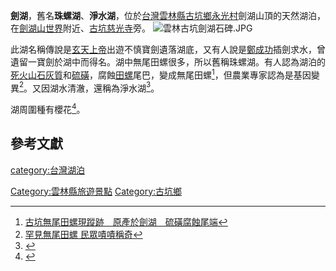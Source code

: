 {{coord|23.612741|120.574881|display=title}}
{{Infobox_lake
 |湖泊名稱 =劍湖
 |湖泊照片 =雲林縣古坑鄉劍湖.JPG
 |湖泊照片標題 = 劍湖一景
 |測深圖 =
 |測深圖標題 =
 |湖泊所在地 =[[台灣|台灣]][[雲林縣|雲林縣]][[古坑鄉|古坑鄉]]
 |座標 = 
 |湖泊類別 =天然湖
 |流入 =
 |流出 =
 |集水區面積 =
 |集水區國家 =
 |湖泊長度 =
 |湖泊闊度 =
 |湖泊面積 =
 |平均深度 =
 |最深深度 =
 |水體體積 =
 |湖水停留時間 =
 |湖岸線長度 =
 |海拔高度 =
 |湖中島嶼 =
 |湖邊城鎮 =
}}
'''劍湖'''，舊名'''珠螺湖'''、'''淨水湖'''，位於[[台灣|台灣]][[雲林縣|雲林縣]][[古坑鄉|古坑鄉]][[永光村|永光村]]劍湖山頂的天然湖泊，在[[劍湖山世界|劍湖山世界]]附近、[[古坑慈光寺|古坑慈光寺]]旁。
[[File:雲林古坑劍湖石碑.JPG|thumb]]

此湖名稱傳說是[[玄天上帝|玄天上帝]]出遊不慎寶劍遺落湖底，又有人說是[[鄭成功|鄭成功]]插劍求水，曾遺留一寶劍於湖中而得名。湖中無尾田螺很多，所以舊稱珠螺湖。有人認為湖泊的[[死火山|死火山]][[石灰質|石灰質]]和[[硫磺|硫磺]]，腐蝕[[田螺|田螺]]尾巴，變成無尾田螺<ref>[http://www.nownews.com/2002/10/30/123-1369945.htm#ixzz2OkGhA6cP 古坑無尾田螺現蹤跡　原產於劍湖　硫磺腐蝕尾端]</ref>，但農業專家認為是基因變異<ref>[http://news.ftv.com.tw/NewsContent.aspx?sno=021030000080&ntype=class 罕見無尾田螺 民眾嘖嘖稱奇]{{Dead link|date=2020年7月 |bot=InternetArchiveBot |fix-attempted=yes }}</ref>。又因湖水清澈，還稱為淨水湖<ref>{{Cite web |url=http://ezgo.coa.gov.tw/suggest_dispatch.php?issue=13&func=story |title=三八地名-台灣地名大蒐集 |accessdate=2013-03-27 |archive-date=2014-07-14 |archive-url=https://web.archive.org/web/20140714230415/http://ezgo.coa.gov.tw/suggest_dispatch.php?issue=13&func=story |dead-url=no }}</ref>。

湖周圍種有櫻花<ref>{{Cite web |url=http://www.libertytimes.com.tw/2012/new/feb/14/today-center6.htm |title=劍湖百櫻盛開 老人讚嘆 |accessdate=2013-03-27 |archive-date=2012-02-17 |archive-url=https://web.archive.org/web/20120217155943/http://www.libertytimes.com.tw/2012/new/feb/14/today-center6.htm |dead-url=no }}</ref>。

==參考文獻==
{{reflist}}

{{DEFAULTSORT:Janfu}}
[[category:台灣湖泊|category:台灣湖泊]]
[[Category:雲林縣旅遊景點|Category:雲林縣旅遊景點]]
[[Category:古坑鄉|Category:古坑鄉]]